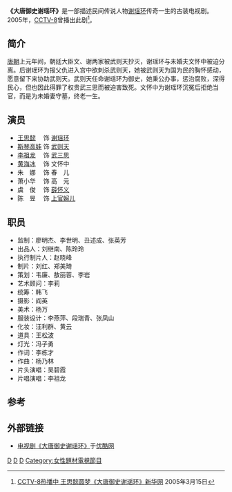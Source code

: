 {{电视节目信息框
| 名稱 =大唐御史谢瑶环
| 原名 = 
| 圖片 = 
| 圖說 = 
| 分類 =古装、传奇
| 原創者 =
| 編劇 = 柯章和
| 導演 = 赵乐天
| 演出 =[[王思懿|王思懿]]、[[斯琴高娃|斯琴高娃]]、[[李祖龙|李祖龙]]、[[黄海冰|黄海冰]]
| 配音 = 
| 旁白 = 
| 主題曲 =
| 片尾曲 =
| 作曲 = 
| 國家 = {{CHN}}
| 語言 = [[普通话|普通话]]
| 季數 = 
| 集數 =25集
| 每集列表 = 
| 製片人 = 李组龙
| 執行製片 = 
| 制作公司 =北京华夏龙电视文化艺术中心<br>北京广播学院电视制作中心
| 拍攝地 = {{CHN}}[[涿州影视基地|涿州影视基地]]、[[北京市|北京市]][[怀柔|怀柔]]
| 攝像 = 
| 每集長 = 47分钟
| 頻道 =
| 電視網 =
| 播出國家 ={{CHN}}
| 視頻制式 =
| 音頻制式 = 
| 開始 =1999年
| 結束 =
| 先於 = 
| 後於 = 
| 相關劇集 = 
| 官方網站 =
}}
'''《大唐御史谢瑶环》'''是一部描述民间传说人物[[谢瑶环|谢瑶环]]传奇一生的古装电视剧。2005年，[[中国中央电视台电视剧频道|CCTV-8]]曾播出此剧<ref>[http://news.xinhuanet.com/ent/2005-03/15/content_2700348.htm CCTV-8热播中 王思懿圆梦《大唐御史谢瑶环》][[新华网|新华网]] 2005年3月15日</ref>。

== 简介 ==
[[唐朝|唐朝]]上元年间，朝廷大臣文、谢两家被武则天抄灭，谢瑶环与未婚夫文怀中被迫分离。后谢瑶环为报父仇进入宫中欲刺杀武则天，她被武则天为国为民的胸怀感动，愿意留下来协助武则天。武则天任命谢瑶环为御史，她秉公办事，惩治腐败，深得民心，但也因此得罪了权贵武三思而被迫害致死。文怀中为谢瑶环沉冤后拒绝当官，而是为未婚妻守墓，终老一生。

== 演员 ==
* [[王思懿|王思懿]] 　饰 [[谢瑶环|谢瑶环]]
* [[斯琴高娃|斯琴高娃]] 饰 [[武则天|武则天]]
* [[李祖龙|李祖龙]] 　饰 [[武三思|武三思]]
* [[黄海冰|黄海冰]] 　饰 文怀中
* 朱　娜 　饰 春　儿
* 萧小华 　饰 高　元
* 虞　俊 　饰 [[薛怀义|薛怀义]]
* 陈　昱 　饰 [[上官婉儿|上官婉儿]]

== 职员 ==
* 监制：廖明杰、李世明、丑述成、张英芳
* 出品人：刘继南、陈玲玲
* 执行制片人：赵晓峰
* 制片：刘红、郑美琦
* 策划：韦廉、敖丽蓉、李岩
* 艺术顾问：李莉
* 统筹：韩飞
* 摄影：阎英
* 美术：杨万
* 服装设计：李燕萍、段瑞青、张凤山
* 化妆：汪利群、黄云
* 道具：王松波
* 灯光：冯子勇
* 作词：李栋才
* 作曲：杨乃林
* 片头演唱：吴碧霞
* 片唱演唱：李祖龙

== 参考 ==
{{reflist}}

== 外部链接 ==
* [https://web.archive.org/web/20120530074559/http://www.youku.com/playlist_show/id_1844971.html 电视剧《大唐御史谢瑶环》]于[[优酷网|优酷网]]
[[Category:1999年中國電視劇集|D]]
[[Category:武周背景電視劇|D]]
[[Category:宮廷題材電視劇|D]]
[[Category:女性題材電視節目|Category:女性題材電視節目]]